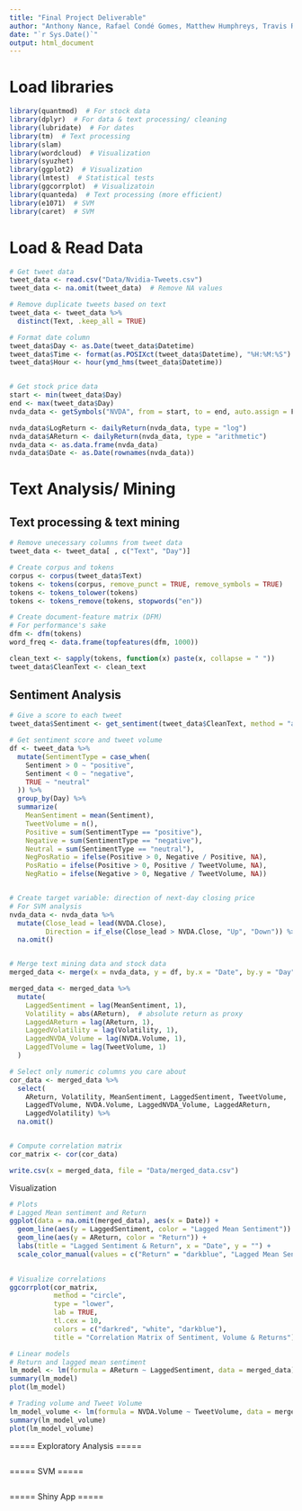 ```yaml
---
title: "Final Project Deliverable"
author: "Anthony Nance, Rafael Condé Gomes, Matthew Humphreys, Travis Race, James Angeles"
date: "`r Sys.Date()`"
output: html_document
---
```



# Load libraries
```r
library(quantmod)  # For stock data
library(dplyr)  # For data & text processing/ cleaning
library(lubridate)  # For dates
library(tm)  # Text processing
library(slam)
library(wordcloud)  # Visualization
library(syuzhet)
library(ggplot2)  # Visualization
library(lmtest)  # Statistical tests
library(ggcorrplot)  # Visualizatoin
library(quanteda)  # Text processing (more efficient)
library(e1071)  # SVM
library(caret)  # SVM
```


# Load & Read Data
```r
# Get tweet data 
tweet_data <- read.csv("Data/Nvidia-Tweets.csv")
tweet_data <- na.omit(tweet_data)  # Remove NA values

# Remove duplicate tweets based on text
tweet_data <- tweet_data %>%
  distinct(Text, .keep_all = TRUE)

# Format date column
tweet_data$Day <- as.Date(tweet_data$Datetime)
tweet_data$Time <- format(as.POSIXct(tweet_data$Datetime), "%H:%M:%S")
tweet_data$Hour <- hour(ymd_hms(tweet_data$Datetime))


# Get stock price data 
start <- min(tweet_data$Day)
end <- max(tweet_data$Day)
nvda_data <- getSymbols("NVDA", from = start, to = end, auto.assign = F)

nvda_data$LogReturn <- dailyReturn(nvda_data, type = "log")
nvda_data$AReturn <- dailyReturn(nvda_data, type = "arithmetic")
nvda_data <- as.data.frame(nvda_data)
nvda_data$Date <- as.Date(rownames(nvda_data))

```



# Text Analysis/ Mining

## Text processing & text mining
```r
# Remove unecessary columns from tweet data
tweet_data <- tweet_data[ , c("Text", "Day")]

# Create corpus and tokens
corpus <- corpus(tweet_data$Text)
tokens <- tokens(corpus, remove_punct = TRUE, remove_symbols = TRUE)
tokens <- tokens_tolower(tokens)
tokens <- tokens_remove(tokens, stopwords("en"))

# Create document-feature matrix (DFM)
# For performance's sake
dfm <- dfm(tokens)
word_freq <- data.frame(topfeatures(dfm, 1000))

clean_text <- sapply(tokens, function(x) paste(x, collapse = " "))
tweet_data$CleanText <- clean_text
```

## Sentiment Analysis
```r
# Give a score to each tweet
tweet_data$Sentiment <- get_sentiment(tweet_data$CleanText, method = "afinn")

# Get sentiment score and tweet volume
df <- tweet_data %>%
  mutate(SentimentType = case_when(
    Sentiment > 0 ~ "positive",
    Sentiment < 0 ~ "negative",
    TRUE ~ "neutral"
  )) %>%
  group_by(Day) %>%
  summarize(
    MeanSentiment = mean(Sentiment),
    TweetVolume = n(),
    Positive = sum(SentimentType == "positive"),
    Negative = sum(SentimentType == "negative"),
    Neutral = sum(SentimentType == "neutral"),
    NegPosRatio = ifelse(Positive > 0, Negative / Positive, NA),
    PosRatio = ifelse(Positive > 0, Positive / TweetVolume, NA),
    NegRatio = ifelse(Negative > 0, Negative / TweetVolume, NA)) 


# Create target variable: direction of next-day closing price
# For SVM analysis
nvda_data <- nvda_data %>%
  mutate(Close_lead = lead(NVDA.Close),
         Direction = if_else(Close_lead > NVDA.Close, "Up", "Down")) %>%
  na.omit()


# Merge text mining data and stock data
merged_data <- merge(x = nvda_data, y = df, by.x = "Date", by.y = "Day", all.y = T)

merged_data <- merged_data %>%
  mutate(
    LaggedSentiment = lag(MeanSentiment, 1),
    Volatility = abs(AReturn),  # absolute return as proxy
    LaggedAReturn = lag(AReturn, 1),
    LaggedVolatility = lag(Volatility, 1),
    LaggedNVDA_Volume = lag(NVDA.Volume, 1),
    LaggedTVolume = lag(TweetVolume, 1)
  )

# Select only numeric columns you care about
cor_data <- merged_data %>%
  select(
    AReturn, Volatility, MeanSentiment, LaggedSentiment, TweetVolume,
    LaggedTVolume, NVDA.Volume, LaggedNVDA_Volume, LaggedAReturn,
    LaggedVolatility) %>%
  na.omit()


# Compute correlation matrix
cor_matrix <- cor(cor_data)

write.csv(x = merged_data, file = "Data/merged_data.csv")

```

Visualization
```r
# Plots 
# Lagged Mean sentiment and Return
ggplot(data = na.omit(merged_data), aes(x = Date)) +
  geom_line(aes(y = LaggedSentiment, color = "Lagged Mean Sentiment")) +
  geom_line(aes(y = AReturn, color = "Return")) +
  labs(title = "Lagged Sentiment & Return", x = "Date", y = "") +
  scale_color_manual(values = c("Return" = "darkblue", "Lagged Mean Sentiment" = "darkred"), name = "")

 
# Visualize correlations
ggcorrplot(cor_matrix, 
           method = "circle", 
           type = "lower", 
           lab = TRUE, 
           tl.cex = 10,
           colors = c("darkred", "white", "darkblue"),
           title = "Correlation Matrix of Sentiment, Volume & Returns")

# Linear models
# Return and lagged mean sentiment
lm_model <- lm(formula = AReturn ~ LaggedSentiment, data = merged_data)
summary(lm_model)
plot(lm_model)

# Trading volume and Tweet Volume
lm_model_volume <- lm(formula = NVDA.Volume ~ TweetVolume, data = merged_data)
summary(lm_model_volume)
plot(lm_model_volume)

```


===== Exploratory Analysis =====
```r

```


===== SVM =====
```r

```



===== Shiny App =====
```r

```

